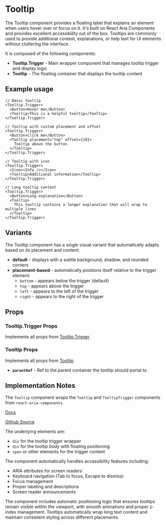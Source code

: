 

<Meta of={TooltipStories} />

# Tooltip
The Tooltip component provides a floating label that explains an element when users hover over or focus on it. It's built on React Aria Components and provides excellent accessibility out of the box. Tooltips are commonly used to provide additional context, explanations, or help text for UI elements without cluttering the interface.

It is composed of the following components:

- **Tooltip.Trigger** - Main wrapper component that manages tooltip trigger and display logic
- **Tooltip** - The floating container that displays the tooltip content

## Example usage
```tsx
// Basic tooltip
<Tooltip.Trigger>
  <Button>Hover me</Button>
  <Tooltip>This is a helpful tooltip</Tooltip>
</Tooltip.Trigger>

// Tooltip with custom placement and offset
<Tooltip.Trigger>
  <Button>Click me</Button>
  <Tooltip placement="top" offset={10}>
    Tooltip above the button
  </Tooltip>
</Tooltip.Trigger>

// Tooltip with icon
<Tooltip.Trigger>
  <Icon><Info /></Icon>
  <Tooltip>Additional information</Tooltip>
</Tooltip.Trigger>

// Long tooltip content
<Tooltip.Trigger>
  <Button>Long explanation</Button>
  <Tooltip>
    This tooltip contains a longer explanation that will wrap to multiple lines
  </Tooltip>
</Tooltip.Trigger>
```

## Variants

The Tooltip component has a single visual variant that automatically adapts based on its placement and content:
* **default** - displays with a subtle background, shadow, and rounded corners
* **placement-based** - automatically positions itself relative to the trigger element:
  * `bottom` - appears below the trigger (default)
  * `top` - appears above the trigger
  * `left` - appears to the left of the trigger
  * `right` - appears to the right of the trigger

<Canvas of={TooltipStories.Default} />

## Props

### Tooltip.Trigger Props
Implements all props from [Tooltip.Trigger](https://react-spectrum.adobe.com/react-aria/Tooltip.html#tooltiptrigger)

### Tooltip Props
Implements all props from [Tooltip](https://react-spectrum.adobe.com/react-aria/Tooltip.html#tooltip-1)
* **`parentRef`** - Ref to the parent container the tooltip should portal to

## Implementation Notes
The `Tooltip` component wraps the `Tooltip` and `TooltipTrigger` components from `react-aria-components`.

[Docs](https://react-spectrum.adobe.com/react-aria/Tooltip.html)

[Github Source](https://github.com/gohypergiant/standard-toolkit/tree/main/design-toolkit/components/src/components/tooltip)

The underlying elements are:
- `div` for the tooltip trigger wrapper
- `div` for the tooltip body with floating positioning
- `span` or other elements for the trigger content

The component automatically handles accessibility features including:
- ARIA attributes for screen readers
- Keyboard navigation (Tab to focus, Escape to dismiss)
- Focus management
- Proper labeling and descriptions
- Screen reader announcements

The component includes automatic positioning logic that ensures tooltips remain visible within the viewport, with smooth animations and proper z-index management. Tooltips automatically wrap long text content and maintain consistent styling across different placements.
